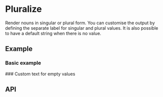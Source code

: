 
<Meta title="Docs/Components/Data/Pluralize" />

# Pluralize
Render nouns in singular or plural form. You can customise the output by defining the separate label for singular and plural values.
It is also possible to have a default string when there is no value.

## Example
### Basic example
<Canvas sourceState="shown" of={PluralizeStories.Simple}/>
### Custom text for empty values
<Canvas sourceState="shown" of={PluralizeStories.ZeroCount}/>


## API
<ArgTypes of={Pluralize} />
